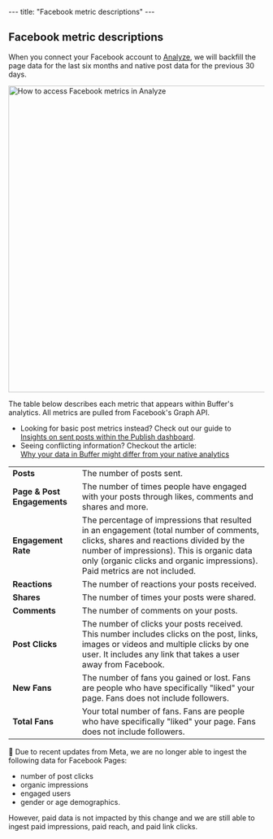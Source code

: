 --- title: "Facebook metric descriptions" --- <article id="fullArticle"> <h1 class="title">Facebook metric descriptions</h1> <a href="javascript:window.print()" class="printArticle" title="Print this article" aria-label="Print this Article"><i class="icon-print"></i></a> <p>When you connect your Facebook account to <a href="https://analyze.buffer.com" target="_blank">Analyze</a>, we will backfill the page data for the last six months and native post data for the previous 30 days.</p> <img alt="How to access Facebook metrics in Analyze" src="//d33v4339jhl8k0.cloudfront.net/docs/assets/64cb6cf86d4a3e191f237e66/images/668edaa7e1989867dceff0e7/file-Lp2kemaWau.jpg" style="width: 602.979px; max-width: 100%; " /> <p>The table below describes each metric that appears within Buffer's analytics. All metrics are pulled from Facebook's Graph API.</p> <div class="callout-blue"> <ul> <li>Looking for basic post metrics instead? Check out our guide to </li><a href="https://support.buffer.com//support.buffer.com/article/517-insights-on-shared-posts-within-your-publishing-dashboard">Insights on sent posts within the Publish dashboard</a>.</li> <li>Seeing conflicting information? Checkout the article: </li><a href="https://buffer.helpscoutdocs.com/article/525-why-your-data-in-buffer-might-differ-from-your-native-analytics" target="_self">Why your data in Buffer might differ from your native analytics</a></li> </ul> </div> <table> <tbody> <tr> <td><strong>Posts</strong></td> <td>The number of posts sent.</td> </tr> <tr> <td><strong>Page &amp; Post Engagements</strong></td> <td>The number of times people have engaged with your posts through likes, comments and shares and more.</td> </tr> <tr> <td><strong>Engagement Rate</strong></td> <td>The percentage of impressions that resulted in an engagement (total number of comments, clicks, shares and reactions divided by the number of impressions). This is organic data only (organic clicks and organic impressions). Paid metrics are not included.</td> </tr> <tr> <td><strong>Reactions</strong></td> <td>The number of reactions your posts received.</td> </tr> <tr> <td><strong>Shares</strong></td> <td>The number of times your posts were shared.</td> </tr> <tr> <td><strong>Comments</strong></td> <td>The number of comments on your posts.</td> </tr> <tr> <td><strong>Post Clicks</strong></td> <td>The number of clicks your posts received. This number includes clicks on the post, links, images or videos and multiple clicks by one user. It includes any link that takes a user away from Facebook.</td> </tr> <tr> <td><strong>New Fans</strong></td> <td>The number of fans you gained or lost. Fans are people who have specifically "liked" your page. Fans does not include followers.</td> </tr> <tr> <td><strong>Total Fans</strong></td> <td>Your total number of fans.&nbsp;Fans are people who have specifically "liked" your page. Fans does not include followers.</td> </tr> </tbody> </table> <div class="callout-blue"> <p>📝 Due to recent updates from Meta, we are no longer able to ingest the following data for Facebook Pages:</p> <ul> <li>number of post clicks</li> <li>organic impressions</li> <li>engaged users</li> <li>gender or age demographics.</li> </ul> <p>However, paid data is not impacted by this change and we are still able to ingest paid impressions, paid reach, and paid link clicks.</p> </div> </article> 